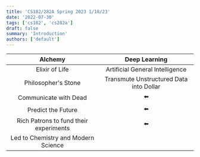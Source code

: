 ```yaml
---
title: 'CS182/282A Spring 2023 1/18/23'
date: '2022-07-30'
tags: ['cs182', 'cs282a']
draft: false
summary: 'Introduction'
authors: ['default']
---
```


|                Alchemy                 |              Deep Learning              |
|:--------------------------------------:|:---------------------------------------:|
|             Elixir of Life             |     Artificial General Intelligence     |
|          Philosopher's Stone           | Transmute Unstructured Data into Dollar |
|         Communicate with Dead          |                   ⬅️                    |
|           Predict the Future           |                   ⬅️                    |
| Rich Patrons to fund their experiments |                   ⬅️                    |
|  Led to Chemistry and Modern Science   |                                         |
